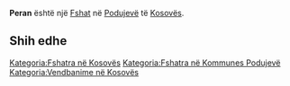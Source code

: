 {{Fshat në Kosovës
 | Emri                = Peran
| sqi_N_name = Peran
| sqi_N_FULL_NAME_RO = Peran
| sqi_N_FULL_NAME_ND_RO = Peran
| sqi_N_SORT_NAME_RG = PERAN
| sqi_N_FULL_NAME_RG = Peran
| sqi_N_FULL_NAME_ND_RG = Peran
| sqi_V_name = Lkenasi
| sqi_V_FULL_NAME_RO = Lkenasi Perani
| sqi_V_FULL_NAME_ND_RO = Lkenasi Perani
| sqi_V_SORT_NAME_RG = LKENASI PERANI
| sqi_V_FULL_NAME_RG = Lkenasi Perani
| sqi_V_FULL_NAME_ND_RG = Lkenasi Perani
| srp_N_name = Perane
| srp_N_FULL_NAME_RO = Perane
| srp_N_FULL_NAME_ND_RO = Perane
| srp_N_SORT_NAME_RG = PERANE
| srp_N_FULL_NAME_RG = Perane
| srp_N_FULL_NAME_ND_RG = Perane
| srp_NS_name = Перане
| srp_NS_FULL_NAME_RO = Перане
| srp_NS_FULL_NAME_ND_RO = Перане
| srp_NS_SORT_NAME_RG = ПЕРАНЕ
| srp_NS_FULL_NAME_RG = Перане
| srp_NS_FULL_NAME_ND_RG = Перане
| srp_V_name = Lkenas
| srp_V_FULL_NAME_RO = Lkenas
| srp_V_FULL_NAME_ND_RO = Lkenas
| srp_V_SORT_NAME_RG = LKENAS
| srp_V_FULL_NAME_RG = Lkenas
| srp_V_FULL_NAME_ND_RG = Lkenas

 | Emri (Rasa dhanore) = 
 | Figura              = 
 | Shteti              = Kosovo
 | Komuna              = Podujevë
 | Kodi postar         = 
 | Sipërfaqja          = 

 | Popullsia           = 

 | Regj. i popullsisë  = 
 | Dend. e popullsisë  = 
 | Faqja zyrtare       = 
 <!--- Koordinatat ----> 
 | Gjerësia            = 42.928665
 | Gjatësia            = 21.165153
 | Lartësia            = 
}}
'''Peran''' është një [[Fshat]] në [[Podujevë]] të [[Kosovës]].

<!-- == Gjeografia == -->
<!-- == Historia == -->
<!-- == Demografia == -->
== Shih edhe ==
{{Komuna Podujevë}}
{{Kosovo-Administrata-Cung}}

[[Kategoria:Fshatra në Kosovës]]
[[Kategoria:Fshatra në Kommunes Podujevë]]
[[Kategoria:Vendbanime në Kosovës]]